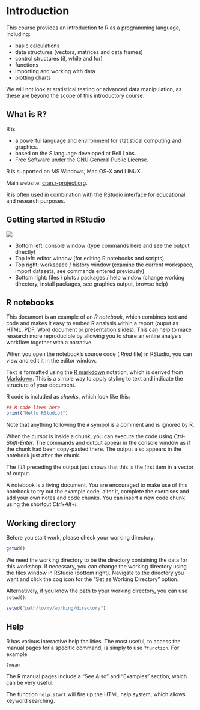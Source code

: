 # Introduction

This course provides an introduction to R as a programming language, including:

- basic calculations
- data structures (vectors, matrices and data frames)
- control structures (if, while and for)
- functions
- importing and working with data
- plotting charts

We will not look at statistical testing or advanced data manipulation, as these are beyond the scope of this introductory course.


## What is R?

R is

- a powerful language and environment for statistical computing and graphics.
- based on the S language developed at Bell Labs.
- Free Software under the GNU General Public License.

R is supported on MS Windows, Mac OS-X and LINUX.

Main website: [cran.r-project.org](http://cran.r-project.org).

R is often used in combination with the [RStudio](https://rstudio.com/) interface for educational and research purposes.


## Getting started in RStudio

![](assets/rconsole.png)

- Bottom left: console window (type commands here and see the output directly)
- Top left: editor window (for editing R notebooks and scripts)
- Top right: workspace / history window (examine the current workspace, import datasets, see commands entered previously)
- Bottom right: files / plots / packages / help window (change working directory, install packages, see graphics output, browse help)

## R notebooks

This document is an example of an *R notebook*, which combines text and code and makes it easy to embed R analysis within a report (ouput as HTML, PDF, Word document or presentation slides). This can help to make research more reproducible by allowing you to share an entire analysis workflow together with a narrative.

When you open the notebook's source code (*.Rmd* file) in RStudio, you can view and edit it in the editor window.

Text is formatted using the [R markdown](https://rmarkdown.rstudio.com/) notation, which is derived from [Markdown](https://github.com/adam-p/markdown-here/wiki/Markdown-Cheatsheet). This is a simple way to apply styling to text and indicate the structure of your document.

R code is included as *chunks*, which look like this:

```r
## R code lives here
print("Hello RStudio!")
```

Note that anything following the `#` symbol is a comment and is ignored by R.

When the cursor is inside a chunk, you can execute the code using *Ctrl-Shift-Enter*. The commands and output appear in the console window as if the chunk had been copy-pasted there. The output also appears in the notebook just after the chunk.

The `[1]` preceding the output just shows that this is the first item in a vector of output.

A notebook is a living document. You are encouraged to make use of this notebook to try out the example code, alter it, complete the exercises and add your own notes and code chunks. You can insert a new code chunk using the shortcut _Ctrl+Alt+I_.


## Working directory

Before you start work, please check your working directory:

```r
getwd()
```

We need the working directory to be the directory containing the data for this workshop. If necessary, you can change the working directory using the files window in RStudio (bottom right).
Navigate to the directory you want and click the cog icon for the "Set as Working Directory" option.

Alternatively, if you know the path to your working directory, you can use `setwd()`:

```r
setwd("path/to/my/working/directory")
```


## Help

R has various interactive help facilities. The most useful, to access
the manual pages for a specific command, is simply to use
`?function`. For example

```r
?mean
```

The R manual pages include a "See Also" and "Examples" section, which can be very useful.

The function `help.start` will fire up the HTML help system, which allows keyword searching.
